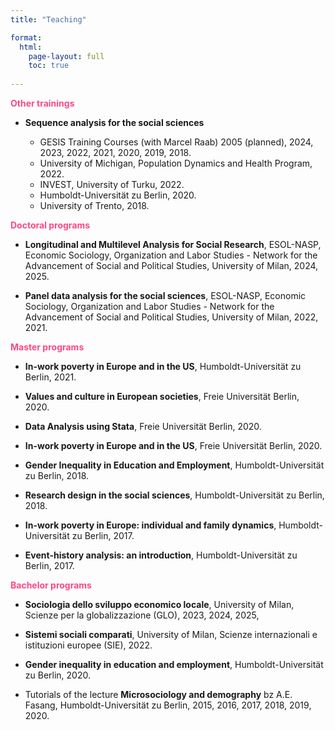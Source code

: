 ```yaml
---
title: "Teaching"

format:
  html:
    page-layout: full
    toc: true
    
---
```


<span style="color: #FF4785;">**Other trainings**</span>

- **Sequence analysis for the social sciences**

  - GESIS Training Courses (with Marcel Raab) 2005 (planned), 2024, 2023, 2022, 2021, 2020, 2019, 2018.
  - University of Michigan, Population Dynamics and Health Program, 2022.
  - INVEST, University of Turku, 2022.
  - Humboldt-Universität zu Berlin, 2020.
  - University of Trento, 2018.

<span style="color: #FF4785;">**Doctoral programs**</span>

- **Longitudinal and Multilevel Analysis for Social Research**, ESOL-NASP, Economic Sociology, Organization and Labor Studies - Network for the Advancement of Social and Political Studies, University of Milan, 2024, 2025.

- **Panel data analysis for the social sciences**, ESOL-NASP, Economic Sociology, Organization and Labor Studies - Network for the Advancement of Social and Political Studies, University of Milan, 2022, 2021.

<span style="color: #FF4785;">**Master programs**</span>

- **In-work poverty in Europe and in the US**, Humboldt-Universität zu Berlin, 2021.

- **Values and culture in European societies**, Freie Universität Berlin, 2020.

- **Data Analysis using Stata**, Freie Universität Berlin, 2020.

- **In-work poverty in Europe and in the US**, Freie Universität Berlin, 2020.

- **Gender Inequality in Education and Employment**, Humboldt-Universität zu Berlin, 2018.

- **Research design in the social sciences**, Humboldt-Universität zu Berlin, 2018.

- **In-work poverty in Europe: individual and family dynamics**, Humboldt-Universität zu Berlin, 2017.

- **Event-history analysis: an introduction**, Humboldt-Universität zu Berlin, 2017.

<span style="color: #FF4785;">**Bachelor programs**</span>

- **Sociologia dello sviluppo economico locale**, University of Milan, Scienze per la globalizzazione (GLO), 2023, 2024, 2025,

- **Sistemi sociali comparati**, University of Milan, Scienze internazionali e istituzioni europee (SIE), 2022.

- **Gender inequality in education and employment**, Humboldt-Universität zu Berlin, 2020.

- Tutorials of the lecture **Microsociology and demography** bz A.E. Fasang, Humboldt-Universität zu Berlin, 2015, 2016, 2017, 2018, 2019, 2020.
